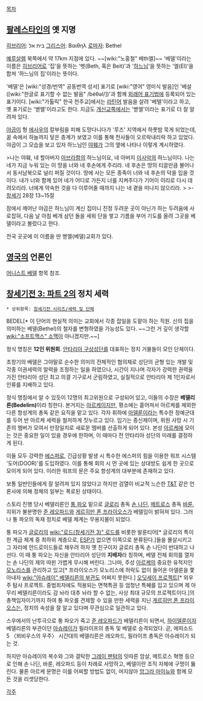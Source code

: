 [[목차]]
== [[팔레스타인]]의 옛 지명 ==
[[히브리어]]: בית אל
[[그리스어]]: Βαιθηλ
[[로마자]]: Bethel

[[예루살렘]] 북쪽에서 약 17km 지점에 있다. ~~[wiki:"노홍철" 베th엘]~~ '베델'이라는 이름은 [[히브리어]]로 '집'을 뜻하는 '벳(Beth, 혹은 Beit)'과 '[[하느님]]'을 뜻하는 '엘(El)'을 합쳐 '하느님의 집'이라는 뜻이다.

'베델'은 [wiki:"성경/번역" 공동번역 성서] 표기로 [wiki:"영어" 영미식 발음]인 '베설([wiki:"한글로 표기할 수 없는 발음" /béθəl/])'과 함께 [[외래어 표기법]]에 등록되어 있는 표기이다. [wiki:"가톨릭" 한국 천주교]에서는 [[라틴어]] 발음을 살려 '베텔'이라고 하고, 옛 표기로는 '벧엘'이라고도 한다. 지금도 [[개신교]]쪽에서는 '벧엘'이라는 표기로 더 잘 알려져 있다.

[[야곱]]이 형 [[에사우]]의 칼부림을 피해 도망다니다가 '루즈' 지역에서 하룻밤 묵게 되었는데, 꿈 속에서 하늘까지 닿은 층계가 보였고 이를 통해 천사들이 오르락내리락 하고 있었다. 야곱이 그 모습을 보고 있자 하느님인 [[야훼]]가 그의 옆에 나타나 이렇게 계시하였다.

>나는 야훼, 네 할아버지 [[아브라함]]의 하느님이요, 네 아버지 [[이사악]]의 하느님이다. 나는 네가 지금 누워 있는 이 땅을 너와 네 후손에게 주리라. 네 후손은 땅의 티끌만큼 불어나서 동서남북으로 널리 퍼질 것이다. 땅에 사는 모든 종족이 너와 네 후손의 덕을 입을 것이다. 내가 너와 함께 있어 네가 어디로 가든지 너를 지켜주다가 기어이 이리로 다시 데려오리라. 너에게 약속한 것을 다 이루어줄 때까지 나는 네 곁을 떠나지 않으리라.
>
>-[[창세기]] 28장 13~15절

잠에서 깨어난 야곱은 하느님이 계신 집이니 진정 두려운 곳이 아닌가 하는 두려움에 사로잡혀, 다음 날 아침 베개 삼던 돌을 세워 단을 쌓고 기름을 부어 기도를 올려 그곳을 베델이라고 불렀다고 한다.

전국 곳곳에 이 이름을 딴 벧엘(베델)교회가 있다.
== [[영국]]의 언론인 == 
[[어니스트 베델]] 항목 참조.

== [[창세기전 3: 파트 2]]의 정치 세력 ==
 * 상위항목: [[창세기전 시리즈/세력 및 단체]]

BEDEL[* 이 단어의 현실적 의미는 교회에서 각종 잡일을 도맡아 하는 직원. 신의 집을 의미하는 베델(Bethel)의 철자를 변형하였을 가능성도 있다. ~~그런 거 깊이 생각할 [[wiki:"소프트맥스" 소맥]]이 아니겠지만.~~]

정식 명칭은 '''12인 위원회'''. [[안타리아 구상성단]]를 대표하는 정치 거물들이 모인 단체이다.

초창기의 베델은 그야말로 순수한 의미의 전체적인 협의체로 성단의 균형 있는 개발 및 각종 이권세력의 알력을 조정하는 일을 하였으나, 시간이 지나며 각자가 강력한 권력을 가진 안타리아 성단 최고 의결 기구로서 군림하였고, 실질적으로 안타리아 제 1인자로서 인류를 지배하고 있다.

정식 명칭에서 알 수 있듯이 12명의 최고위원으로 구성되어 있고, 이들의 수장은 '''베델리른(Bedelirn)'''이라 칭한다. 본거지는 [[아르케]]이지만, 평소에는 흩어져서 아르케를 제외한 다른 항성계의 총독 같은 요직을 맡고 있다. 각자 휘하에 [[아델룬]]이라는 특수한 정예군대를 두어 반 아르케 세력을 철저하게 짓누르고 있다. 임기는 종신제이며, 위원 사망 시 기존의 멤버가 모여서 만장일치로 새로운 멤버를 선출하게 되어 있다. 본성 [[아르케]]에 모이는 것은 중요한 일이 있을 경우에 한하며, 이 때마다 전 안타리아 성단의 미래를 결정하게 된다.

이들 모두 강력한 [[에스퍼]]로, 긴급상황 발생 시 특수한 에스퍼의 힘을 이용한 워프 시스템 '도어(DOOR)'를 도입하였다. 이를 통해 회의 시 먼 곳에 있는 상대방도 쉽게 한 곳으로 모이게 되어 있다. 이러한 워프의 문은 주요 항성계의 대부분에 존재하고 있다.

보통 일반인들에게 잘 알려져 있지 않았다고 하지만 검열이 비교적 느슨한 [[T&T]] 같은 언론사에 의해 정체의 일부는 폭로된 상태이다.

스토리 진행 당시 베델리른인 [[퉁 파오]] 밑으로 [[글로리]] 총독 [[손 나딘]], [[메트로스]] 총독 [[바룬]], 지위가 불분명한 [[준 레오파드]]와 [[게르히만 폰 프라이오스]]가 베델임이 밝혀져 있다. 그러나 퉁 파오의 독재 정치로 베델 체계는 무용지물이 되었다.

퉁 파오가 [[글로리]]의 [[wiki:"로드(창세기전 3)" 로드]]를 비롯한 발룬티어[* 글로리의 특이한 계급 체계 중 최하위 계층으로, [[ESP]]가 없으면 이쪽으로 분류된다.]들을 몰살시키고 그 자리에 안드로이드들로 채우려 하자 옛 친구이자 글로리 총독 손 나딘이 반대하고 나선다. 이 때 퉁 파오는 자신을 안타리아 성단의 '''지배자'''라 칭하며, 베델 전체 회의를 열자는 손 나딘의 제의 따윈 가볍게 무시해 버린다. 그나마, 주성 [[아르케]]의 중요한 유적지인 [[모노리스]]를 관리하고 있고[* 프라이오스가 모노리스에 허락도 없이 들어온 아델룬을 쫓아내자 [[wiki:"아슈레이" 베델리른의 부관]]도 어쩌지 못한다.] [[오딧세이 프로젝트]][* 외우주 탐사 프로젝트. 중범죄자에도 적용되는 면책특권 등 엄청난 특혜를 입고 있으며 제 아무리 베델리른이라도 감 놔라 대추 놔라 할 수 없는, 사상 최대 규모의 프로젝트이다.]의 총책임자이기까지 하여 퉁 파오를 견제할 수 있을 만한 세력을 지닌 [[게르히만 폰 프라이오스]]는, 정치의 속성을 잘 알고 있다며 무관심으로 일관하고 있다.

스우에서의 난투극으로 퉁 파오가 죽고 [[준 레오파드]]가 베델리른이 되면서, [[하이델룬]]이자 베델리른의 부관이던 [[아슈레이]]가 필라이프의 총독 및 베델로 승격되었다. 곧, 에피소드 5 〈뫼비우스의 우주〉 시간대의 베델리른은 레오파드, 필라이프 총독은 아슈레이가 되는 것.

하지만 아슈레이의 복수와 그와 결탁한 [[그레이 팬텀]]의 잇따른 암살, 메트로스 혁명 등으로 인해 손 나딘, 바룬, 레오파드 등이 차례로 사망하고, 베델이란 조직 자체에 구멍이 뚫린다. 물론 아르케 문명은 이를 어찌할 방법도 없이, 머지않아 [[앙그라 마이뉴]]와 함께 모든 것을 리셋당한다.

[[각주]]
